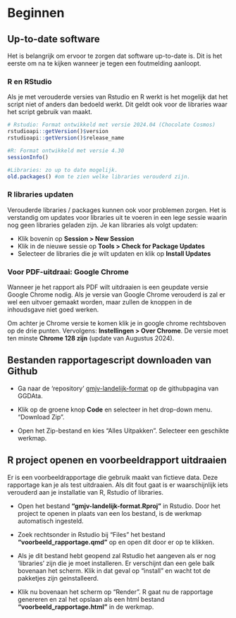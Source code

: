 # Beginnen

## Up-to-date software

Het is belangrijk om ervoor te zorgen dat software up-to-date is. Dit is het eerste om na te kijken wanneer je tegen een foutmelding aanloopt. 

### R en RStudio
Als je met verouderde versies van Rstudio en R werkt is het mogelijk dat het script niet of anders dan bedoeld werkt. Dit geldt ook voor de libraries waar het script gebruik van maakt.
```r
# Rstudio: Format ontwikkeld met versie 2024.04 (Chocolate Cosmos) 
rstudioapi::getVersion()$version
rstudioapi::getVersion()$release_name

#R: Format ontwikkeld met versie 4.30
sessionInfo()

#Libraries: zo up to date mogelijk. 
old.packages() #om te zien welke libraries verouderd zijn. 

```

### R libraries updaten
Verouderde libraries / packages kunnen ook voor problemen zorgen. Het is verstandig om updates voor libraries uit te voeren in een lege sessie waarin nog geen libraries geladen zijn. Je kan libraries als volgt updaten:

-   Klik bovenin op **Session > New Session**
-   Klik in de nieuwe sessie op **Tools > Check for Package Updates**
-   Selecteer de libraries die je wilt updaten en klik op **Install Updates**

### Voor PDF-uitdraai: Google Chrome
Wanneer je het rapport als PDF wilt uitdraaien is een geupdate versie Google Chrome nodig. Als je versie van Google Chrome verouderd is zal er wel een uitvoer gemaakt worden, maar zullen de knoppen in de inhoudsgave niet goed werken.

Om achter je Chrome versie te komen klik je in google chrome rechtsboven op de drie punten. Vervolgens: **Instellingen > Over Chrome**. De versie moet ten minste **Chrome 128 zijn** (update van Augustus 2024).



## Bestanden rapportagescript downloaden van Github

-   Ga naar de 'repository' [gmjv-landelijk-format](https://github.com/ggdatascience/gmjv-landelijk-format) op de githubpagina van GGDAta.

-   Klik op de groene knop **Code** en selecteer in het drop-down menu. "Download Zip".

-   Open het Zip-bestand en kies "Alles Uitpakken". Selecteer een geschikte werkmap.


## R project openen en voorbeeldrapport uitdraaien
Er is een voorbeeldrapportage die gebruik maakt van fictieve data. Deze rapportage kan je als test uitdraaien. Als dit fout gaat is er waarschijnlijk iets verouderd aan je installatie van R, Rstudio of libraries.

-   Open het bestand **"gmjv-landelijk-format.Rproj"** in Rstudio. Door het project te openen in plaats van een los bestand, is de werkmap automatisch ingesteld.

-   Zoek rechtsonder in Rstudio bij "Files" het bestand **"voorbeeld_rapportage.qmd"** op en open dit door er op te klikken.

-   Als je dit bestand hebt geopend zal Rstudio het aangeven als er nog 'libraries' zijn die je moet installeren. Er verschijnt dan een gele balk bovenaan het scherm. Klik in dat geval op "install" en wacht tot de pakketjes zijn geinstalleerd.

-   Klik nu bovenaan het scherm op "Render". R gaat nu de rapportage genereren en zal het opslaan als een html bestand **"voorbeeld_rapportage.html"** in de werkmap.